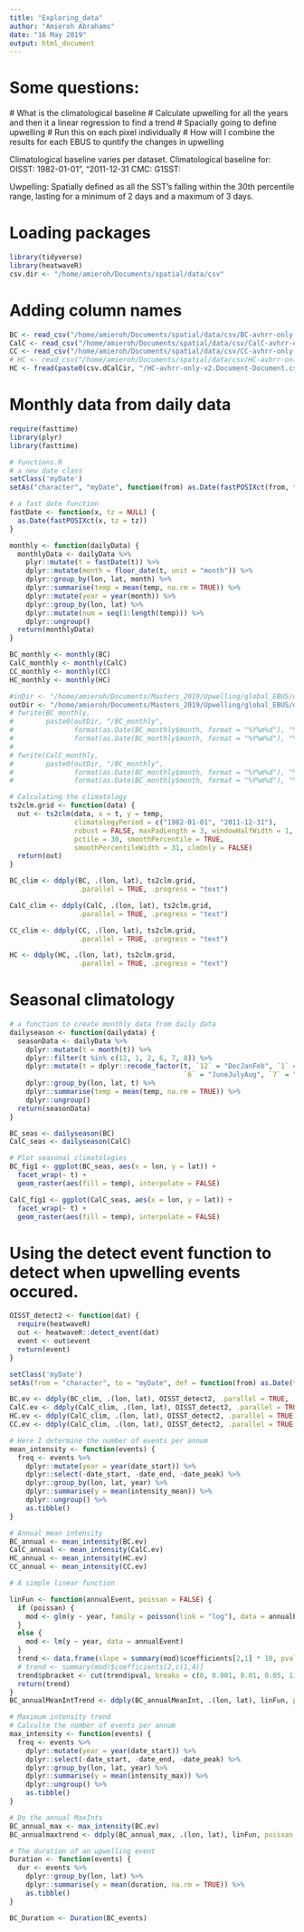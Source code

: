 ```yaml
---
title: "Exploring_data"
author: "Amieroh Abrahams"
date: "16 May 2019"
output: html_document
---
```


# Some questions:
  # What is the climatological baseline
  # Calculate upwelling for all the years and then it a linear regression to find a trend
  # Spacially going to define upwelling
  # Run this on each pixel individually 
  # How will I combine the results for each EBUS to quntify the changes in upwelling
  
Climatological baseline varies per dataset. Climatological baseline for:
  OISST: 1982-01-01", "2011-12-31
  CMC:
  G1SST:
  
Uwpelling: Spatially defined as all the SST's falling within the 30th percentile range, lasting for a minimum of 2 days and a maximum of 3 days. 

# Loading packages

```r
library(tidyverse)
library(heatwaveR)
csv.dir <- "/home/amieroh/Documents/spatial/data/csv"
```

# Adding column names
```r
BC <- read_csv("/home/amieroh/Documents/spatial/data/csv/BC-avhrr-only-v2.Document-Document.csv", col_names = c("lon", "lat", "temp", "t"))
CalC <- read_csv("/home/amieroh/Documents/spatial/data/csv/CalC-avhrr-only-v2.Document-Document.csv", col_names = c("lon", "lat", "temp", "t"))
CC <- read_csv("/home/amieroh/Documents/spatial/data/csv/CC-avhrr-only-v2.Document-Document.csv", col_names = c("lon", "lat", "temp", "t"))
# HC <- read_csv("/home/amieroh/Documents/spatial/data/csv/HC-avhrr-only-v2.Document-Document.csv", col_names = c("lon", "lat", "temp", "t"))
HC <- fread(paste0(csv.dCalCir, "/HC-avhrr-only-v2.Document-Document.csv"))
```

# Monthly data from daily data

```r
require(fasttime)
library(plyr)
library(fasttime)

# functions.R
# a new date class
setClass('myDate')
setAs("character", "myDate", function(from) as.Date(fastPOSIXct(from, tz = NULL)))

# a fast date function
fastDate <- function(x, tz = NULL) {
  as.Date(fastPOSIXct(x, tz = tz))
}

monthly <- function(dailyData) {
  monthlyData <- dailyData %>%
    plyr::mutate(t = fastDate(t)) %>%
    dplyr::mutate(month = floor_date(t, unit = "month")) %>%
    dplyr::group_by(lon, lat, month) %>%
    dplyr::summarise(temp = mean(temp, na.rm = TRUE)) %>%
    dplyr::mutate(year = year(month)) %>%
    dplyr::group_by(lon, lat) %>%
    dplyr::mutate(num = seq(1:length(temp))) %>%
    dplyr::ungroup()
  return(monthlyData)
}

BC_monthly <- monthly(BC)
CalC_monthly <- monthly(CalC)
CC_monthly <- monthly(CC)
HC_monthly <- monthly(HC)

#inDir <- "/home/amieroh/Documents/Masters_2019/Upwelling/global_EBUS/data"
outDir <- "/home/amieroh/Documents/Masters_2019/Upwelling/global_EBUS/data"
# fwrite(BC_monthly,
#        paste0(outDir, "/BC_monthly",
#               format(as.Date(BC_monthly$month, format = "%Y%m%d"), "%Y%m%d")[1], "-",
#               format(as.Date(BC_monthly$month, format = "%Y%m%d"), "%Y%m%d")[nrow(BC_monthly)], ".csv"))
# 
# fwrite(CalC_monthly,
#        paste0(outDir, "/BC_monthly",
#               format(as.Date(BC_monthly$month, format = "%Y%m%d"), "%Y%m%d")[1], "-", 
#               format(as.Date(BC_monthly$month, format = "%Y%m%d"), "%Y%m%d")[nrow(BC_monthly)], ".csv"))

# Calculating the climatology
ts2clm.grid <- function(data) {
  out <- ts2clm(data, x = t, y = temp,
                climatologyPeriod = c("1982-01-01", "2011-12-31"),
                robust = FALSE, maxPadLength = 3, windowHalfWidth = 1,
                pctile = 30, smoothPercentile = TRUE,
                smoothPercentileWidth = 31, clmOnly = FALSE)
  return(out)
}

BC_clim <- ddply(BC, .(lon, lat), ts2clm.grid,
                 .parallel = TRUE, .progress = "text")

CalC_clim <- ddply(CalC, .(lon, lat), ts2clm.grid,
                 .parallel = TRUE, .progress = "text")

CC_clim <- ddply(CC, .(lon, lat), ts2clm.grid,
                 .parallel = TRUE, .progress = "text")

HC <- ddply(HC, .(lon, lat), ts2clm.grid,
                 .parallel = TRUE, .progress = "text")
```

# Seasonal climatology

```r
# a function to create monthly data from daily data
dailyseason <- function(dailydata) {
  seasonData <- dailyData %>%
    dplyr::mutate(t = month(t)) %>%
    dplyr::filter(t %in% c(12, 1, 2, 6, 7, 8)) %>%
    dplyr::mutate(t = dplyr::recode_factor(t, `12` = "DecJanFeb", `1` = "DecJanFeb", `2` = "DecJanFeb",
                                           `6` = "JuneJulyAug", `7` = "JuneJulyAug", `8` = "JuneJulyAug")) %>%
    dplyr::group_by(lon, lat, t) %>%
    dplyr::summarise(temp = mean(temp, na.rm = TRUE)) %>%
    dplyr::ungroup()
  return(seasonData)
}

BC_seas <- dailyseason(BC)
CalC_seas <- dailyseason(CalC)

# Plot seasonal climatologies
BC_fig1 <- ggplot(BC_seas, aes(x = lon, y = lat)) +
  facet_wrap(~ t) +
  geom_raster(aes(fill = temp), interpolate = FALSE)

CalC_fig1 <- ggplot(CalC_seas, aes(x = lon, y = lat)) +
  facet_wrap(~ t) +
  geom_raster(aes(fill = temp), interpolate = FALSE)
```

# Using the detect event function to detect when upwelling events occured. 

```r
OISST_detect2 <- function(dat) {
  require(heatwaveR)
  out <- heatwaveR::detect_event(dat)
  event <- out$event
  return(event)
}

setClass('myDate')
setAs(from = "character", to = "myDate", def = function(from) as.Date(fastPOSIXct(from, tz = NULL)))

BC.ev <- ddply(BC_clim, .(lon, lat), OISST_detect2, .parallel = TRUE, .progress = "text")
CalC.ev <- ddply(CalC_clim, .(lon, lat), OISST_detect2, .parallel = TRUE, .progress = "text")
HC.ev <- ddply(CalC_clim, .(lon, lat), OISST_detect2, .parallel = TRUE, .progress = "text")
CC.ev <- ddply(CalC_clim, .(lon, lat), OISST_detect2, .parallel = TRUE, .progress = "text")

# Here I determine the number of events per annum
mean_intensity <- function(events) {
  freq <- events %>%
    dplyr::mutate(year = year(date_start)) %>%
    dplyr::select(-date_start, -date_end, -date_peak) %>%
    dplyr::group_by(lon, lat, year) %>%
    dplyr::summarise(y = mean(intensity_mean)) %>%
    dplyr::ungroup() %>%
    as.tibble()
}

# Annual mean intensity
BC_annual <- mean_intensity(BC.ev)
CalC_annual <- mean_intensity(CalC.ev)
HC_annual <- mean_intensity(HC.ev)
CC_annual <- mean_intensity(CC.ev)

# A simple linear function

linFun <- function(annualEvent, poissan = FALSE) {
  if (poissan) {
    mod <- glm(y ~ year, family = poisson(link = "log"), data = annualEvent)
  }
  else {
    mod <- lm(y ~ year, data = annualEvent)
  }
  trend <- data.frame(slope = summary(mod)$coefficients[2,1] * 10, pval = summary(mod)$coefficients[2,4])
  # trend <- summary(mod)$coefficients[2,c(1,4)]
  trend$pbracket <- cut(trend$pval, breaks = c(0, 0.001, 0.01, 0.05, 1))
  return(trend)
}
BC_annualMeanIntTrend <- ddply(BC_annualMeanInt, .(lon, lat), linFun, poissan = FALSE, .parallel = TRUE)

# Maximum intensity trend
# Calculte the number of events per annum
max_intensity <- function(events) {
  freq <- events %>%
    dplyr::mutate(year = year(date_start)) %>%
    dplyr::select(-date_start, -date_end, -date_peak) %>%
    dplyr::group_by(lon, lat, year) %>%
    dplyr::summarise(y = mean(intensity_max)) %>%
    dplyr::ungroup() %>%
    as.tibble()
}

# Do the annual MaxInts
BC_annual_max <- max_intensity(BC.ev)
BC_annualmaxtrend <- ddply(BC_annual_max, .(lon, lat), linFun, poissan = FALSE, .parallel = TRUE)

# The duration of an upwelling event
Duration <- function(events) {
  dur <- events %>%
    dplyr::group_by(lon, lat) %>%
    dplyr::summarise(y = mean(duration, na.rm = TRUE)) %>%
    as.tibble()
}

BC_Duration <- Duration(BC_events)
```





